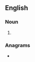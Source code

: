 {{also|ear lobes}}
==English==

===Noun===
{{head|en|noun form}}

# {{plural of|earlobe|lang=en}}

===Anagrams===
* {{anagrams|en|a=abeelors|sealbore}}